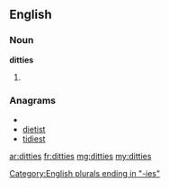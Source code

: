 ==English==

===Noun===
'''ditties'''

# {{plural of|[[ditty]]}}

===Anagrams===
* {{alphagram|deiistt}}
* [[dietist#English|dietist]]
* [[tidiest#English|tidiest]]

[[Category:English plurals ending in "-ies"]]

[[ar:ditties]]
[[fr:ditties]]
[[mg:ditties]]
[[my:ditties]]